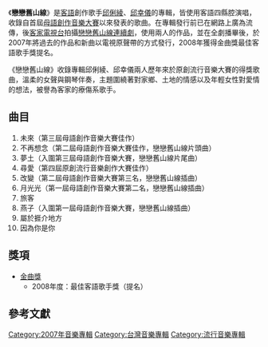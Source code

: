 {{Infobox album  <!-- See Wikipedia:WikiProject_Albums -->
| name        = 戀戀舊山線
| type        = [[專輯|專輯]]
| artist      = [[邱俐綾|邱俐綾]]、[[邱幸儀|邱幸儀]]
| cover       = 
| released    = 2007年11月2日
| recorded    = 
| genre       = [[客語流行音樂|客語流行音樂]]
| length      = 37:23
| label       = 嘉正國際股份有限公司
| producer    = 黎歐創意有限公司
| reviews     = 
| prev_title  = 
| prev_year   = 
| next_title  = 
| next_year   = 
}}
《'''戀戀舊山線'''》是[[台灣客家語|客語]]創作歌手[[邱俐綾|邱俐綾]]、[[邱幸儀|邱幸儀]]的專輯，皆使用客語四縣腔演唱，收錄自首屆[[臺灣原創流行音樂大獎|母語創作音樂大賽]]以來發表的歌曲。在專輯發行前已在網路上廣為流傳，後[[客家電視台|客家電視台]]拍攝[[戀戀舊山線_(電視劇)|戀戀舊山線連續劇]]，使用兩人的作品，並在全劇播畢後，於2007年將過去的作品和新曲以電視原聲帶的方式發行，2008年獲得金曲獎最佳客語歌手獎提名。{{r|客委會}}

《戀戀舊山線》收錄專輯邱俐綾、邱幸儀兩人歷年來於原創流行音樂大賽的得獎歌曲，溫柔的女聲與鋼琴伴奏，主題圍繞著對家鄉、土地的情感以及年輕女性對愛情的想法，被譽為客家的療傷系歌手。{{r|郭芷瑄}}

==曲目==
#  未來（第三屆母語創作音樂大賽佳作）
#  不再想念（第二屆母語創作音樂大賽佳作，戀戀舊山線片頭曲）
#  夢土（入圍第三屆母語創作音樂大賽，戀戀舊山線片尾曲）
#  尋愛（第四屆原創流行音樂創作大賽佳作）
#  改變（第二屆母語創作音樂大賽第三名，戀戀舊山線插曲）
#  月光光（第一屆母語創作音樂大賽第二名，戀戀舊山線插曲）
#  旅客
#  燕子（入圍第一屆母語創作音樂大賽，戀戀舊山線插曲）
#  屬於捱介地方
#  因為你是你

==獎項==
*[[金曲獎|金曲獎]]
**2008年度：最佳客語歌手獎（提名）

==參考文獻==
{{reflist|refs=
<ref name="郭芷瑄">
{{cite news | author = 郭芷瑄 |  title = 邱幸儀邱俐綾堂姐妹 客家流行音樂創天地 | url =  | format =  | work =  | publisher = 中央社 | location = 屏東縣 | pages =  | page =  | date = 2008-09-17 | language = zh }}</ref>
<ref name="客委會">
{{cite web|url=http://www.hakka.gov.tw/ct.asp?xItem=29064&ctNode=1909&mp=1869&ps=1 |title=戀戀舊山線 |accessdate=2009-10-12 |accessdaymonth= |accessmonthday= |accessyear= |author= |last= |first= |authorlink= |coauthors= |date= |year= |month= |format= |work=行政院客家委會網站 |publisher=[[行政院客家委員會|行政院客家委員會]] |pages= |language=zh |doi= |archiveurl=https://archive.is/20121222122619/http://www.hakka.gov.tw/ct.asp?xItem=29064&ctNode=1909&mp=1869&ps=1 |archivedate=2012-12-22 |deadurl=yes }}</ref>
}}

[[Category:2007年音樂專輯|Category:2007年音樂專輯]]
[[Category:台灣音樂專輯|Category:台灣音樂專輯]]
[[Category:流行音樂專輯|Category:流行音樂專輯]]